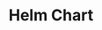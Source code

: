 ---
title: Helm Chart
description: Lorem ipsum dolor sit amet, consectetur adipiscing elit.
permalink: helm-chart
icon: FileJson2
order: 1
---